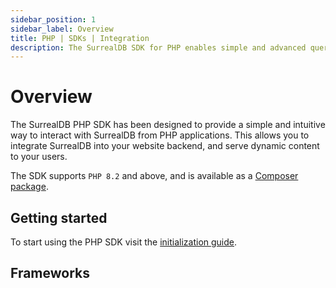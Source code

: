 ```yaml
---
sidebar_position: 1
sidebar_label: Overview 
title: PHP | SDKs | Integration
description: The SurrealDB SDK for PHP enables simple and advanced querying of a remote database.
---
```



# Overview

The SurrealDB PHP SDK has been designed to provide a simple and intuitive way to interact with SurrealDB from PHP applications. 
This allows you to integrate SurrealDB into your website backend, and serve dynamic content to your users.

<span>The SDK supports `PHP 8.2` and above, and is available as a [Composer package](https://packagist.org/packages/surrealdb/surrealdb.php).</span>

## Getting started

To start using the PHP SDK visit the [initialization guide](/docs/sdk/php/core/initialization).

## Frameworks 

<FrameworkOptions/>
